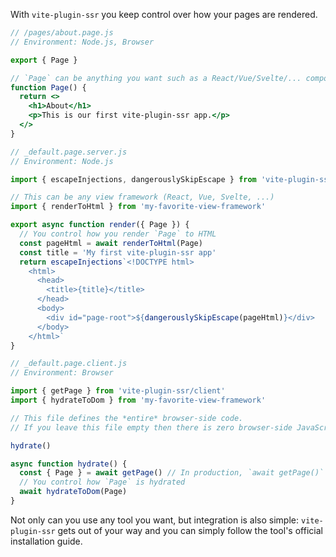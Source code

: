 With `vite-plugin-ssr` you keep control over how your pages are rendered.

```jsx
// /pages/about.page.js
// Environment: Node.js, Browser

export { Page }

// `Page` can be anything you want such as a React/Vue/Svelte/... component
function Page() {
  return <>
    <h1>About</h1>
    <p>This is our first vite-plugin-ssr app.</p>
  </>
}
```
```js
// _default.page.server.js
// Environment: Node.js

import { escapeInjections, dangerouslySkipEscape } from 'vite-plugin-ssr'

// This can be any view framework (React, Vue, Svelte, ...)
import { renderToHtml } from 'my-favorite-view-framework'

export async function render({ Page }) {
  // You control how you render `Page` to HTML
  const pageHtml = await renderToHtml(Page)
  const title = 'My first vite-plugin-ssr app'
  return escapeInjections`<!DOCTYPE html>
    <html>
      <head>
        <title>{title}</title>
      </head>
      <body>
        <div id="page-root">${dangerouslySkipEscape(pageHtml)}</div>
      </body>
    </html>`
}
```
```js
// _default.page.client.js
// Environment: Browser

import { getPage } from 'vite-plugin-ssr/client'
import { hydrateToDom } from 'my-favorite-view-framework'

// This file defines the *entire* browser-side code.
// If you leave this file empty then there is zero browser-side JavaScript.

hydrate()

async function hydrate() {
  const { Page } = await getPage() // In production, `await getPage()` is preloaded
  // You control how `Page` is hydrated
  await hydrateToDom(Page)
}
```

Not only can you use any tool you want, but integration is also simple: `vite-plugin-ssr` gets out of your way and you can simply follow the tool's official installation guide.
